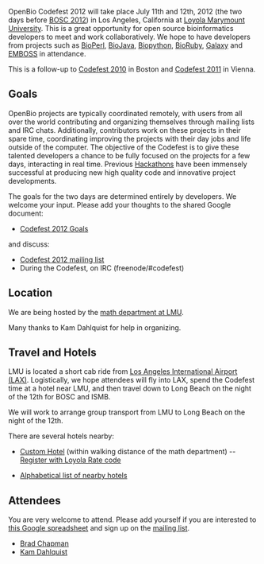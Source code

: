OpenBio Codefest 2012 will take place July 11th and 12th, 2012 (the two days before [[BOSC 2012]]) in Los Angeles, California at [http://www.lmu.edu/ Loyola Marymount University]. This is a great opportunity for open source bioinformatics developers to meet and work collaboratively. We hope to have developers from projects such as [http://bioperl.org BioPerl], [http://www.biojava.org BioJava], [http://biopython.org Biopython], [http://www.bioruby.org BioRuby], [http://wiki.g2.bx.psu.edu/ Galaxy] and [http://www.emboss.org EMBOSS] in attendance.

This is a follow-up to [[Codefest 2010]] in Boston and [[Codefest 2011]] in Vienna.

== Goals ==

OpenBio projects are typically coordinated remotely, with users from all over the world contributing and organizing themselves through mailing lists and IRC chats. Additionally, contributors work on these projects in their spare time, coordinating improving the projects with their day jobs and life outside of the computer.
The objective of the Codefest is to give these talented developers a chance to be fully focused on the projects for a few days, interacting in real time. Previous [http://www.open-bio.org/wiki/Hackathon Hackathons] have been immensely successful at producing new high quality code and innovative project developments.

The goals for the two days are determined entirely by developers. We welcome your input. Please add your thoughts to the shared Google document:

* [https://docs.google.com/document/d/1FhxN06Ub63dkC6wiHCemFBAiM4MGwW8yG47qVqysioc/edit Codefest 2012 Goals]

and discuss:

* [https://groups.google.com/forum/?fromgroups#!forum/openbio-codefest-2012 Codefest 2012 mailing list]
* During the Codefest, on IRC (freenode/#codefest)

== Location ==

We are being hosted by the [http://cse.lmu.edu/departments/math.htm math department at LMU].

Many thanks to Kam Dahlquist for help in organizing.

== Travel and Hotels ==

LMU is located a short cab ride from [http://www.lawa.org/welcomeLAX.aspx Los Angeles International Airport (LAX)]. Logistically, we hope attendees will fly into LAX, spend the Codefest time at a hotel near LMU, and then travel down to Long Beach on the night of the 12th for BOSC and ISMB.

We will work to arrange group transport from LMU to Long Beach on the night of the 12th.

There are several hotels nearby:

* [http://www.jdvhotels.com/hotels/losangeles/custom_hotel Custom Hotel] (within walking distance of the math department) -- [http://reservations.ihotelier.com/crs/indexaccount.cfm?hotelid=75065&languageid=1&identifire=LOYOLA&taid=0&identifier=LOYOLA Register with Loyola Rate code]

* [http://www.lmu.edu/about/services/bao/Auxiliary_Business_Services/localhotels.htm Alphabetical list of nearby hotels]

== Attendees ==

You are very welcome to attend. Please add yourself if you are interested to [https://spreadsheets.google.com/ccc?key=0Agxg-o4ZmoZ4dHQxWEV1aW1raFJKbWxrMk80RDZSOVE&hl=en&authkey=CK3mo_4B this Google spreadsheet] and sign up on the [https://groups.google.com/forum/?fromgroups#!forum/openbio-codefest-2012 mailing list].

* [http://bcbio.wordpress.com/ Brad Chapman]
* [http://myweb.lmu.edu/kdahlqui Kam Dahlquist]